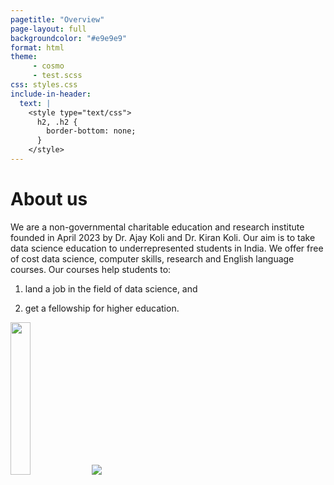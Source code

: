```yaml
---
pagetitle: "Overview"
page-layout: full
backgroundcolor: "#e9e9e9"
format: html
theme: 
     - cosmo
     - test.scss
css: styles.css
include-in-header: 
  text: |
    <style type="text/css">
      h2, .h2 {
        border-bottom: none;
      }
    </style>
---
```


# [About us]{.theme-blue}

We are a non-governmental charitable education and research institute founded in April 2023 by Dr. Ajay Koli and Dr. Kiran Koli. Our aim is to take data science education to underrepresented students in India. We offer free of cost data science, computer skills, research and English language courses. Our courses help students to:

1. land a job in the field of data science, and

1. get a fellowship for higher education.




![](images/visit-hr.jpg){width=25%}
![](images/visit-rj.jpg)
